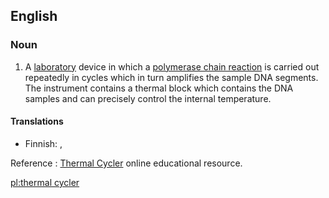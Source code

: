 ==English==

===Noun===
{{wikipedia}}
{{en-noun|head=[[thermal]] [[cycler]]}}

# {{lb|en|genetics}} A [[laboratory]] device in which a [[polymerase chain reaction]] is carried out repeatedly in cycles which in turn amplifies the sample DNA segments. The instrument contains a thermal block which contains the DNA samples and can precisely control the internal temperature.

====Translations====
{{trans-top|laboratory device}}
* Finnish: {{t|fi|termosykleri}}, {{t|fi|PCR-[[laite]]}}
{{trans-mid}}
{{trans-bottom}}

Reference : [http://thermalcycler.net/ Thermal Cycler] online educational resource.

[[pl:thermal cycler]]